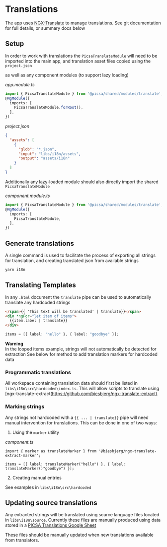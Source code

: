 # Translations

The app uses [NGX-Translate](https://github.com/ngx-translate/core) to manage translations. See git documentation for full details, or summary docs below

## Setup

In order to work with translations the `PicsaTranslateModule` will need to be imported into the main app, and translation asset files copied using the `project.json`

as well as any component modules (to support lazy loading)

_app.module.ts_

```ts
import { PicsaTranslateModule } from '@picsa/shared/modules/translate';
@NgModule({
  imports: [
    PicsaTranslateModule.forRoot(),
  ],
})
```

_project.json_

```json
{
  "assets": [
    {
      "glob": "*.json",
      "input": "libs/i18n/assets",
      "output": "assets/i18n"
    }
  ]
}
```

Additionally any lazy-loaded module should also directly import the shared `PicsaTranslateModule`

_component.module.ts_

```ts
import { PicsaTranslateModule } from '@picsa/shared/modules/translate';
@NgModule({
  imports: [
    PicsaTranslateModule,
  ],
})
```

## Generate translations

A single command is used to facilitate the process of exporting all strings for translation, and creating translated json from available strings

```sh
yarn i18n
```

## Translating Templates

In any `.html` document the `translate` pipe can be used to automatically translate any hardcoded strings

```html
</span>{{ 'This text will be translated' | translate}}</span>
<div *ngFor="let item of items">
  {{item.label | translate}}
</div>
```

```ts
items = [{ label: "hello" }, { label: "goodbye" }];
```

**Warning**  
In the looped items example, strings will not automatically be detected for extraction
See below for method to add translation markers for hardcoded data

### Programmatic translations

All workspace containing translation data should first be listed in `libs\i18n\src\hardcoded\index.ts`.
This will allow scripts to translate using [ngx-translate-extract(https://github.com/biesbjerg/ngx-translate-extract).

### Marking strings

Any strings not hardcoded with a `{{ ... | translate}}` pipe will need manual intervention for translations.
This can be done in one of two ways:

1. Using the `marker` utility

_component.ts_

```
import { marker as translateMarker } from '@biesbjerg/ngx-translate-extract-marker';

items = [{ label: translateMarker("hello") }, { label: translateMarker()"goodbye") }];
```

2. Creating manual entries

See examples in `libs\i18n\src\hardcoded`

## Updating source translations

Any extracted strings will be translated using source language files located in `libs\i18n\source`.
Currently these files are manually produced using data stored in a [PICSA Translations Google Sheet](https://docs.google.com/spreadsheets/d/1iIchgMdXmmkSCVGUzNLyCK9hx9fH6kVSssATmbLHzdg/edit?usp=sharing)

These files should be manually updated when new translations available from translators.
